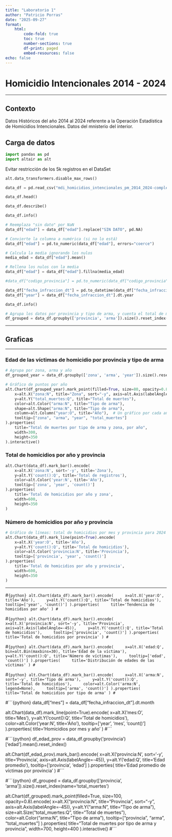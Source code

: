```yaml
---
title: "Laboratorio 1"
author: "Patricio Porras"
date: "2025-09-27"
format: 
    html: 
        code-fold: true
        toc: true
        number-sections: true
        df-print: paged
        embed-resources: false
echo: false
---
```


# Homicidio Intencionales 2014 - 2024
___

## Contexto

Datos Históricos del año 2014 al 2024 referente a la Operación Estadística de Homicidios Intencionales.
Datos del mnisterio del interior.

## Carga de datos

```python
import pandas as pd
import altair as alt
```

Evitar restricción de los 5k registros en el DataSet
```python
alt.data_transformers.disable_max_rows()
```

```python
data_df = pd.read_csv("mdi_homicidios_intencionales_pm_2014_2024-completo.csv")
```

```python
data_df.head()
```

```python
data_df.describe()
```


```python
data_df.info()
```


```python
# Reemplaza "sin dato" por NaN
data_df["edad"] = data_df["edad"].replace("SIN DATO", pd.NA)

# Convierte la columna a numérica (si no lo está)
data_df["edad"] = pd.to_numeric(data_df["edad"], errors="coerce")

# Calcula la media ignorando los nulos
media_edad = data_df["edad"].mean()

# Rellena los nulos con la media
data_df["edad"] = data_df["edad"].fillna(media_edad)

#data_df["codigo_provincia"] = pd.to_numeric(data_df["codigo_provincia"], errors="0")
```

```python
data_df["fecha_infraccion_dt"] = pd.to_datetime(data_df["fecha_infraccion"], errors="coerce")
data_df["year"] = data_df["fecha_infraccion_dt"].dt.year
```

```python
data_df.info()
```

```python
# Agrupa los datos por provincia y tipo de arma, y cuenta el total de muertes
df_grouped = data_df.groupby(['provincia', 'arma']).size().reset_index(name='total_muertes')
```

---

## Graficas

***

### Edad de las víctimas de homicidio por provincia y tipo de arma

```python
# Agrupa por zona, arma y año
df_grouped_year = data_df.groupby(['zona', 'arma', 'year']).size().reset_index(name='total_muertes')

# Gráfico de puntos por año
alt.Chart(df_grouped_year).mark_point(filled=True, size=80, opacity=0.8).encode(
    x=alt.X("zona:N", title="Zona", sort="-y", axis=alt.Axis(labelAngle=-45)),
    y=alt.Y("total_muertes:Q", title="Total de muertes"),
    color=alt.Color("arma:N", title="Tipo de arma"),
    shape=alt.Shape("arma:N", title="Tipo de arma"),
    column=alt.Column("year:O", title="Año"),  # Un gráfico por cada año
    tooltip=["zona", "arma", "year", "total_muertes"]
).properties(
    title="Total de muertes por tipo de arma y zona, por año",
    width=300,
    height=350
).interactive()
```

### Total de homicidios por año y provincia

```python
alt.Chart(data_df).mark_bar().encode(
    x=alt.X('zona:N', sort='-y', title='Zona'),
    y=alt.Y('count():Q', title='Total de registros'),
    color=alt.Color('year:N', title='Año'),
    tooltip=['zona', 'year', 'count()']
).properties(
    title='Total de homicidios por año y zona',
    width=600,
    height=350
)
```

### Número de homicidios por año y provincia


```python
# Gráfico de líneas: total de homicidios por mes y provincia para 2024
alt.Chart(data_df).mark_line(point=True).encode(
    x=alt.X('year:O', title='Año'),
    y=alt.Y('count():Q', title='Total de homicidios'),
    color=alt.Color('provincia:N', title='Provincia'),
    tooltip=['provincia', 'year', 'count()']
).properties(
    title='Total de homicidios por año y provincia',
    width=600,
    height=350
)
```

***


#```{python}
alt.Chart(data_df).mark_bar().encode(
    x=alt.X('year:O', title='Año'),
    y=alt.Y('count():Q', title='Total de homicidios'),
    tooltip=['year', 'count()']
).properties(
    title='Tendencia de homicidios por año'
)
#```


#```{python}
alt.Chart(data_df).mark_bar().encode(
    x=alt.X('provincia:N', sort='-y', title='Provincia', axis=alt.Axis(labelAngle=-45)),
    y=alt.Y('count():Q', title='Total de homicidios'),
    tooltip=['provincia', 'count()']
).properties(
    title='Total de homicidios por provincia'
)
#```


#```{python}
alt.Chart(data_df).mark_bar().encode(
    x=alt.X('edad:Q', bin=alt.Bin(maxbins=30), title='Edad de la víctima'),
    y=alt.Y('count():Q', title='Número de víctimas'),
    tooltip=['edad', 'count()']
).properties(
    title='Distribución de edades de las víctimas'
)
#```


#```{python}
alt.Chart(data_df).mark_bar().encode(
    x=alt.X('arma:N', sort='-y', title='Tipo de arma'),
    y=alt.Y('count():Q', title='Total de homicidios'),
    color=alt.Color('arma:N', legend=None),
    tooltip=['arma', 'count()']
).properties(
    title='Total de homicidios por tipo de arma'
)
#```


#```{python}
data_df["mes"] = data_df["fecha_infraccion_dt"].dt.month

alt.Chart(data_df).mark_line(point=True).encode(
    x=alt.X('mes:O', title='Mes'),
    y=alt.Y('count():Q', title='Total de homicidios'),
    color=alt.Color('year:N', title='Año'),
    tooltip=['year', 'mes', 'count()']
).properties(
    title='Homicidios por mes y año'
)
#```


#```{python}
df_edad_prov = data_df.groupby('provincia')['edad'].mean().reset_index()

alt.Chart(df_edad_prov).mark_bar().encode(
    x=alt.X('provincia:N', sort='-y', title='Provincia', axis=alt.Axis(labelAngle=-45)),
    y=alt.Y('edad:Q', title='Edad promedio'),
    tooltip=['provincia', 'edad']
).properties(
    title='Edad promedio de víctimas por provincia'
)
#```


#```{python}
df_grouped = data_df.groupby(['provincia', 'arma']).size().reset_index(name='total_muertes')

alt.Chart(df_grouped).mark_point(filled=True, size=100, opacity=0.8).encode(
    x=alt.X("provincia:N", title="Provincia", sort="-y", axis=alt.Axis(labelAngle=-45)),
    y=alt.Y("arma:N", title="Tipo de arma"),
    size=alt.Size("total_muertes:Q", title="Total de muertes"),
    color=alt.Color("arma:N", title="Tipo de arma"),
    tooltip=["provincia", "arma", "total_muertes"]
).properties(
    title="Total de muertes por tipo de arma y provincia",
    width=700,
    height=400
).interactive()
#```